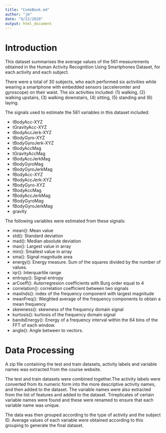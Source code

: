 ```yaml
---
title: "CodeBook.md"
author: "jm"
date: "9/22/2020"
output: html_document
---
```

# Introduction

This dataset summarises the average values of the 561 measurements obtained in the Human Activity Recognition Using Smartphones Dataset, for each activity and each subject. 

There were a total of 30 subjects, who each performed six activities while wearing a smartphone with embedded sensors (acceleromter and gyroscope) on their waist. The six activities included: (1) walking, (2) walking upstairs, (3) walking downstairs, (4) sitting, (5) standing and (6) laying. 

The signals used to estimate the 561 variables in this dataset included:

* tBodyAcc-XYZ
* tGravityAcc-XYZ
* tBodyAccJerk-XYZ
* tBodyGyro-XYZ
* tBodyGyroJerk-XYZ
* tBodyAccMag
* tGravityAccMag
* tBodyAccJerkMag
* tBodyGyroMag
* tBodyGyroJerkMag
* fBodyAcc-XYZ
* fBodyAccJerk-XYZ
* fBodyGyro-XYZ
* fBodyAccMag
* fBodyAccJerkMag
* fBodyGyroMag
* fBodyGyroJerkMag
* gravity

The following variables were estimated from these signals:

* mean(): Mean value
* std(): Standard deviation
* mad(): Median absolute deviation 
* max(): Largest value in array
* min(): Smallest value in array
* sma(): Signal magnitude area
* energy(): Energy measure. Sum of the squares divided by the number of values. 
* iqr(): Interquartile range 
* entropy(): Signal entropy
* arCoeff(): Autorregresion coefficients with Burg order equal to 4
* correlation(): correlation coefficient between two signals
* maxInds(): index of the frequency component with largest magnitude
* meanFreq(): Weighted average of the frequency components to obtain a mean frequency
* skewness(): skewness of the frequency domain signal 
* kurtosis(): kurtosis of the frequency domain signal 
* bandsEnergy(): Energy of a frequency interval within the 64 bins of the FFT of each window.
* angle(): Angle between to vectors.


# Data Processing
A zip file containing the test and train datasets, activity labels and variable names was extracted from the course website. 

The test and train datasets were combined together.The activity labels were converted from its numeric form into the more descriptive activity names, and then added to the dataset. The variable names were also extracted from the list of features and added to the dataset. Trireplicates of certain variable names were found and these were renamed to ensure that each variable name was unique. 

The data was then grouped according to the type of activity and the subject ID. Average values of each variable were obtained according to this grouping to generate the final dataset.
